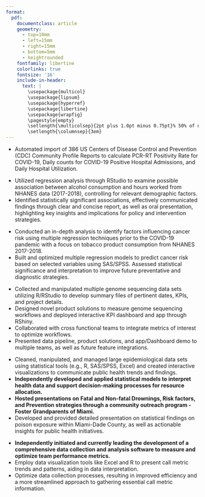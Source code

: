 ```yaml
---
format: 
  pdf: 
    documentclass: article
    geometry:
      - top=10mm
      - left=15mm
      - right=15mm
      - bottom=5mm
      - heightrounded
    fontfamily: libertine
    colorlinks: true
    fontsize: '16'
    include-in-header: 
      text: |
        \usepackage{multicol}
        \usepackage{lipsum}
        \usepackage{hyperref}
        \usepackage{libertine}
        \usepackage{wrapfig}
        \pagestyle{empty}
        \setlength{\multicolsep}{2pt plus 1.0pt minus 0.75pt}% 50% of original values
        \setlength{\columnsep}{3em}
---
```

<!-- TITLE -->
\begin{huge}\begin{center}{\bf ASHLEE MARIE PEREZ}\end{center}\end{huge}

<!-- CONTACT INFO -->
\begin{center}codebyashlee@gmail.com ∙ \href{https://www.linkedin.com/in/ashlee-perez/}{LinkedIn} ∙ \href{https://github.com/AshleeMPerez}{Github} ∙ \href{https://codebyashlee.shinyapps.io/shinyDash}{Portfolio}
\end{center}
\vspace{8pt}

<!-- EDUCATION: 1ST BULLET -->
\begin{large}
  {\bf EDUCATION}
  \vspace{3pt}
  \hrule
  \begin{multicols}{2}
    \begin{flushleft}
      \hspace{1 mm} {\bf Florida International University}\\
      \hspace{11 mm}Master's in Public Health: Biostatistics
    \end{flushleft}
    \begin{flushright}
    Miami, Florida
    \end{flushright}
  \end{multicols}
\end{large}


\vspace{0.05cm}

<!-- EDUCATION: 2ND BULLET -->
\begin{large}
  \begin{multicols}{2}
    \begin{flushleft}
      \hspace{1 mm} {\bf Florida International University}\\
      \hspace{11 mm}Bachelor of Arts: Pre-Veterinary Curriculum
    \end{flushleft}
    \begin{flushright}
    Miami, Florida
    \end{flushright}
  \end{multicols}
\end{large}

\begin{small}{\bf Languages and Tools} - R, RShiny, SAS/SPSS, STATA, SQL, Tableau, AWS, BigQuery\end{small}


\vspace{5pt}

<!-- PERSONAL PROJECTS : 1ST BULLET -->
\begin{large}
{\bf SELECTED PROJECTS}
  \vspace{3pt}
  \hrule
    \begin{flushleft}\bf{Unveiling the Impact: The COVID-19 Pandemic and its Effect on Hospital Patient Census Across Four Florida Counties}\end{flushleft}
  \vspace{-0.17cm}
\end{large}
* Automated import of 386 US Centers of Disease Control and Prevention (CDC) Community Profile Reports to calculate PCR-RT Positivity Rate for COVID-19, Daily counts for COVID-19 Positive Hospital Admissions, and Daily Hospital Utilization.


\vspace{5pt}
\begin{large}
    \begin{flushleft}\bf{Association of Alcohol Consumption and Hours Worked in the United States (2017-2018)}\end{flushleft}
  \vspace{-0.17cm}
\end{large}
* Utilized regression analysis through RStudio to examine possible association between alcohol consumption and hours worked from NHANES data (2017-2018), controlling for relevant demographic factors.
* Identified statistically significant associations, effectively communicated findings through clear and concise report, as well as oral presentation, highlighting key insights and implications for policy and intervention strategies.


\vspace{5pt}
\begin{large}
    \begin{flushleft}\bf{Head \& Neck and Thoracic Cancer Risk Amongst National Pre-COVID-19 Pandemic Survey Participants}\end{flushleft}
  \vspace{-0.17cm}
\end{large}

* Conducted an in-depth analysis to identify factors influencing cancer risk using multiple regression techniques prior to the COVID-19 pandemic with a focus on tobacco product consumption from NHANES 2017-2018.
* Built and optimized multiple regression models to predict cancer risk based on selected variables using SAS/SPSS.
Assessed statistical significance and interpretation to improve future preventative and diagnostic strategies.

\vspace{5pt}

<!-- EXPERIENCE : 1ST BULLET-->
\begin{large}{\bf EXPERIENCE}
  \vspace{3pt}
  \hrule
  \begin{multicols}{2}
    \begin{flushleft}
      \bf \href{https://www.bayer.com/en/}{Bayer}\\
      Process Insights \& Analytics Intern
    \end{flushleft}
    \begin{flushright}
    May 2024 - Present\\
    \begin{small}Remote\end{small}
    \end{flushright}
  \end{multicols}
\end{large}
\vspace{-0.16cm}
* Collected and manipulated multiple genome sequencing data sets utilizing R/RStudio to develop summary files of pertinent dates, KPIs, and project details.
* Designed novel product solutions to measure genome sequencing workflows and deployed interactive KPI dashboard and app through RShiny.
* Collaborated with cross functional teams to integrate metrics of interest to optimize workflows.
* Presented data pipeline, product solutions, and app/Dashboard demo to multiple teams, as well as future feature integrations.

\vspace{5pt}

<!-- EXPERIENCE : 2ND BULLET -->
\begin{large}
  \begin{multicols}{2}
    \begin{flushleft}
      \bf \href{https://www.floridahealth.gov/}{Florida Department of Health}\\
      Applied Epidemiology Intern
    \end{flushleft}
    \begin{flushright}
    Jan 2024 - May 2024\\
    \begin{small}Miami, Florida\end{small}
    \end{flushright}
  \end{multicols}
\end{large}
* Cleaned, manipulated, and managed large epidemiological data sets using statistical tools (e.g., R, SAS/SPSS, Excel) and created interactive visualizations to communicate public health trends and findings.
* **Independently developed and applied statistical models to interpret health data and support decision-making processes for resource allocation.**
* **Hosted presentations on Fatal and Non-fatal Drownings, Risk factors, and Prevention strategies through a community outreach program - Foster Grandparents of Miami.**
* Developed and provided detailed presentation on statistical findings on poison exposure within Miami-Dade County, as well as actionable insights for public health initiatives.

\vspace{5pt}

<!-- EXPERIENCE : 3RD BULLET -->
\begin{large}
  \begin{multicols}{2}
    \begin{flushleft}
      \bf \href{https://www.sevneurology.com/}{Southeast Veterinary Neurology}\\
      Patient Care Coordinator
    \end{flushleft}
    \begin{flushright}
    April 2023 - Jan 2024\\
    \begin{small}Remote\end{small}
    \end{flushright}
  \end{multicols}
\end{large}
* **Independently initiated and currently leading the development of a comprehensive data collection and analysis software to measure and optimize team performance metrics.**
* Employ data visualization tools like Excel and R to present call metric trends and patterns, aiding in data interpretation.
* Optimize data collection processes, resulting in improved efficiency and a more streamlined approach to gathering essential call metric information.